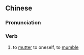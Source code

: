 {{also|嘟哝}}
==Chinese==
{{zh-forms|s=嘟哝}}

===Pronunciation===
{{zh-pron
|m=dūnong
|cat=v
}}

===Verb===
{{zh-verb}}

# to [[mutter]] to oneself, to [[mumble]]